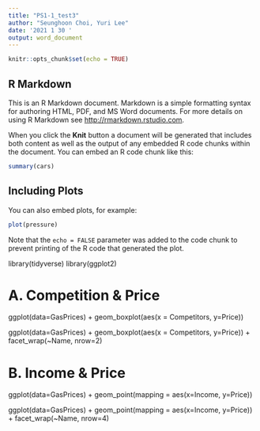 ```yaml
---
title: "PS1-1_test3"
author: "Seunghoon Choi, Yuri Lee"
date: '2021 1 30 '
output: word_document
---
```


```r
knitr::opts_chunk$set(echo = TRUE)
```

## R Markdown

This is an R Markdown document. Markdown is a simple formatting syntax for authoring HTML, PDF, and MS Word documents. For more details on using R Markdown see <http://rmarkdown.rstudio.com>.

When you click the **Knit** button a document will be generated that includes both content as well as the output of any embedded R code chunks within the document. You can embed an R code chunk like this:

```r
summary(cars)
```

## Including Plots

You can also embed plots, for example:

```r
plot(pressure)
```

Note that the `echo = FALSE` parameter was added to the code chunk to prevent printing of the R code that generated the plot.

library(tidyverse)
library(ggplot2)

# A. Competition & Price
ggplot(data=GasPrices) +
  geom_boxplot(aes(x = Competitors, y=Price))

ggplot(data=GasPrices) +
  geom_boxplot(aes(x = Competitors, y=Price)) +
  facet_wrap(~Name, nrow=2)

# B. Income & Price
ggplot(data=GasPrices) +
  geom_point(mapping = aes(x=Income, y=Price))

ggplot(data=GasPrices) +
  geom_point(mapping = aes(x=Income, y=Price)) +
  facet_wrap(~Name, nrow=4)
